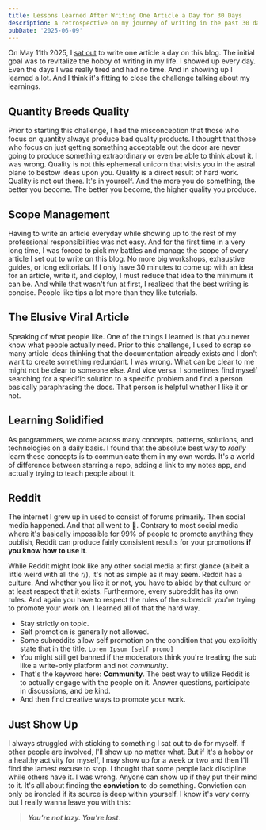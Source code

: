```yaml
---
title: Lessons Learned After Writing One Article a Day for 30 Days
description: A retrospective on my journey of writing in the past 30 days.
pubDate: '2025-06-09'
---
```


On May 11th 2025, I [sat out](https://gebna.gg/blog/one-article-a-day-challenge) to write one article a day on this blog. The initial goal was to revitalize the hobby of writing in my life. I showed up every day. Even the days I was really tired and had no time. And in showing up I learned a lot. And I think it's fitting to close the challenge talking about my learnings.

## Quantity Breeds Quality

Prior to starting this challenge, I had the misconception that those who focus on quantity always produce bad quality products. I thought that those who focus on just getting something acceptable out the door are never going to produce something extraordinary or even be able to think about it. I was wrong. Quality is not this ephemeral unicorn that visits you in the astral plane to bestow ideas upon you. Quality is a direct result of hard work. Quality is not out there. It's in yourself. And the more you do something, the better you become. The better you become, the higher quality you produce.

## Scope Management

Having to write an article everyday while showing up to the rest of my professional responsibilities was not easy. And for the first time in a very long time, I was forced to pick my battles and manage the scope of every article I set out to write on this blog. No more big workshops, exhaustive guides, or long editorials. If I only have 30 minutes to come up with an idea for an article, write it, and deploy, I must reduce that idea to the minimum it can be. And while that wasn't fun at first, I realized that the best writing is concise. People like tips a lot more than they like tutorials.

## The Elusive Viral Article

Speaking of what people like. One of the things I learned is that you never know what people actually need. Prior to this challenge, I used to scrap so many article ideas thinking that the documentation already exists and I don't want to create something redundant. I was wrong. What can be clear to me might not be clear to someone else. And vice versa. I sometimes find myself searching for a specific solution to a specific problem and find a person basically paraphrasing the docs. That person is helpful whether I like it or not.

## Learning Solidified

As programmers, we come across many concepts, patterns, solutions, and technologies on a daily basis. I found that the absolute best way to _really_ learn these concepts is to communicate them in my own words. It's a world of difference between starring a repo, adding a link to my notes app, and actually trying to teach people about it.

## Reddit

The internet I grew up in used to consist of forums primarily. Then social media happened. And that all went to 💩. Contrary to most social media where it's basically impossible for 99% of people to promote anything they publish, Reddit can produce fairly consistent results for your promotions **if you know how to use it**.

While Reddit might look like any other social media at first glance (albeit a little weird with all the r/), it's not as simple as it may seem. Reddit has a culture. And whether you like it or not, you have to abide by that culture or at least respect that it exists. Furthermore, every subreddit has its own rules. And again you have to respect the rules of the subreddit you're trying to promote your work on. I learned all of that the hard way.

- Stay strictly on topic.
- Self promotion is generally not allowed.
- Some subreddits allow self promotion on the condition that you explicitly state that in the title. `Lorem Ipsum [self promo]`
- You might still get banned if the moderators think you're treating the sub like a write-only platform and not _community_.
- That's the keyword here: **Community**. The best way to utilize Reddit is to actually engage with the people on it. Answer questions, participate in discussions, and be kind.
- And then find creative ways to promote your work.

## Just Show Up

I always struggled with sticking to something I sat out to do for myself. If other people are involved, I'll show up no matter what. But if it's a hobby or a healthy activity for myself, I may show up for a week or two and then I'll find the lamest excuse to stop. I thought that some people lack discipline while others have it. I was wrong. Anyone can show up if they put their mind to it. It's all about finding the **conviction** to do something. Conviction can only be ironclad if its source is deep within yourself. I know it's very corny but I really wanna leave you with this:

> **_You're not lazy. You're lost_**.
